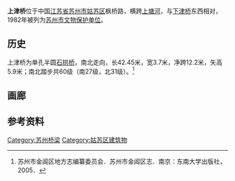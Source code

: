 {{coord|31|18|57|N|120|35|30|E|scale:10000|display=title}}
{{文物保护单位
| 级别 = 市县级
| 省名 = 江苏省
| 市/县名 = 苏州市
| 图片 = Suzhou Shangjin Qiao 2015.04.25 07-41-31.jpg
| 编号 = 第二批，编号不详
| 分类 = 古建筑
| 时代 = 明清
| 所在 = [[姑苏区|姑苏区]]枫桥路
| 登录 = 1982年10月22日
}} 
'''上津桥'''位于中国[[江苏省|江苏省]][[苏州市|苏州市]][[姑苏区|姑苏区]]枫桥路，横跨[[上塘河|上塘河]]，与[[下津桥|下津桥]]东西相对，1982年被列为[[苏州市文物保护单位|苏州市文物保护单位]]。

==历史==
上津桥为单孔半圆[[石拱桥|石拱桥]]，南北走向，长42.45米，宽3.7米，净跨12.2米，矢高5.9米；南北踏步共60级（南27级，北31级）。<ref>苏州市金阊区地方志编纂委员会．苏州市金阊区志．南京：东南大学出版社，2005．</ref>

==画廊==
{{Gallery
|width = 300
|height = 
|lines = 1
|File:Suzhou Shangjin Qiao 2015.04.25 07-38-55.jpg|东面
|File:Suzhou Shangjin Qiao 2015.04.25 07-40-38.jpg|东面
|File:Suzhou Shangjin Qiao 2015.04.25 07-42-49.jpg|桥顶
|File:Suzhou Shangjin Qiao 2015.04.25 07-43-25.jpg|北面
}}

==参考资料==
{{Commons category|Shangjin Bridge}}
{{reflist}}

{{苏州市文物保护单位}}
{{DEFAULTSORT:Shang}}
[[Category:苏州桥梁|Category:苏州桥梁]]
[[Category:姑苏区建筑物|Category:姑苏区建筑物]]